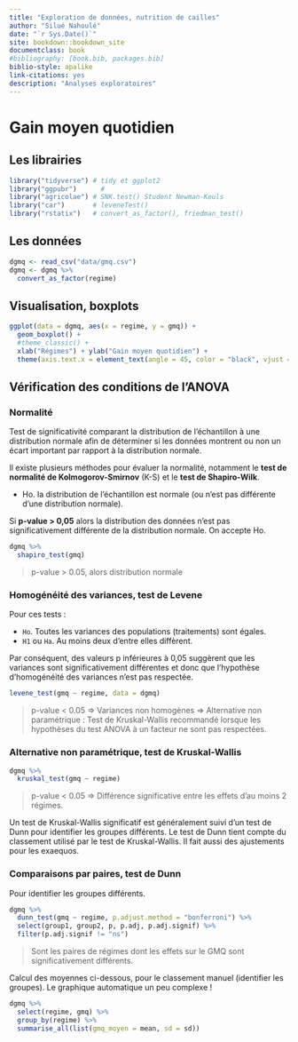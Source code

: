 ```yaml
--- 
title: "Exploration de données, nutrition de cailles"
author: "Silué Nahoulé"
date: "`r Sys.Date()`"
site: bookdown::bookdown_site
documentclass: book
#bibliography: [book.bib, packages.bib]
biblio-style: apalike
link-citations: yes
description: "Analyses exploratoires"
---
```


# Gain moyen quotidien {#gmq}

## Les librairies

```r
library("tidyverse") # tidy et ggplot2
library("ggpubr")      # 
library("agricolae") # SNK.test() Student Newman-Keuls
library("car")       # leveneTest()
library("rstatix")   # convert_as_factor(), friedman_test()
```

## Les données

```r
dgmq <- read_csv("data/gmq.csv")
dgmq <- dgmq %>%
  convert_as_factor(regime)
```

## Visualisation, boxplots

```r
ggplot(data = dgmq, aes(x = regime, y = gmq)) +
  geom_boxplot() + 
  #theme_classic() +
  xlab("Régimes") + ylab("Gain moyen quotidien") +
  theme(axis.text.x = element_text(angle = 45, color = "black", vjust = 1, hjust = 1))
```

## Vérification des conditions de l'ANOVA

### Normalité

Test de significativité comparant la distribution de l’échantillon à une distribution normale afin de déterminer si les données montrent ou non un écart important par rapport à la distribution normale.

Il existe plusieurs méthodes pour évaluer la normalité, notamment le **test de normalité de Kolmogorov-Smirnov** (K-S) et le **test de Shapiro-Wilk**.

- Ho. la distribution de l’échantillon est normale (ou n'est pas différente d'une distribution normale).

Si **p-value > 0,05** alors la distribution des données n’est pas significativement différente de la distribution normale. On accepte Ho.

```r
dgmq %>%
  shapiro_test(gmq)
```

> p-value > 0.05, alors distribution normale

### Homogénéité des variances, test de Levene

Pour ces tests :

- `Ho`. Toutes les variances des populations (traitements) sont égales.
- `H1` ou `Ha`. Au moins deux d'entre elles diffèrent.

Par conséquent, des valeurs p inférieures à 0,05 suggèrent que les variances sont significativement différentes et donc que l'hypothèse d'homogénéité des variances n'est pas respectée.

```r
levene_test(gmq ~ regime, data = dgmq)
```

> p-value < 0.05 => Variances non homogènes => Alternative non paramétrique : Test de Kruskal-Wallis recommandé lorsque les hypothèses du test ANOVA à un facteur ne sont pas respectées.

### Alternative non paramétrique, test de Kruskal-Wallis

```r
dgmq %>% 
  kruskal_test(gmq ~ regime)
```

> p-value < 0.05 => Différence significative entre les effets d'au moins 2 régimes.

Un test de Kruskal-Wallis significatif est généralement suivi d’un test de Dunn pour identifier les groupes différents. Le test de Dunn tient compte du classement utilisé par le test de Kruskal-Wallis. Il fait aussi des ajustements pour les exaequos.

### Comparaisons par paires, test de Dunn 

Pour identifier les groupes différents. 

```r
dgmq %>% 
  dunn_test(gmq ~ regime, p.adjust.method = "bonferroni") %>% 
  select(group1, group2, p, p.adj, p.adj.signif) %>% 
  filter(p.adj.signif != "ns")
```

> Sont les paires de régimes dont les effets sur le GMQ sont significativement différents.

Calcul des moyennes ci-dessous, pour le classement manuel (identifier les groupes). Le graphique automatique un peu complexe !

```r
dgmq %>% 
  select(regime, gmq) %>% 
  group_by(regime) %>% 
  summarise_all(list(gmq_moyen = mean, sd = sd))
```
